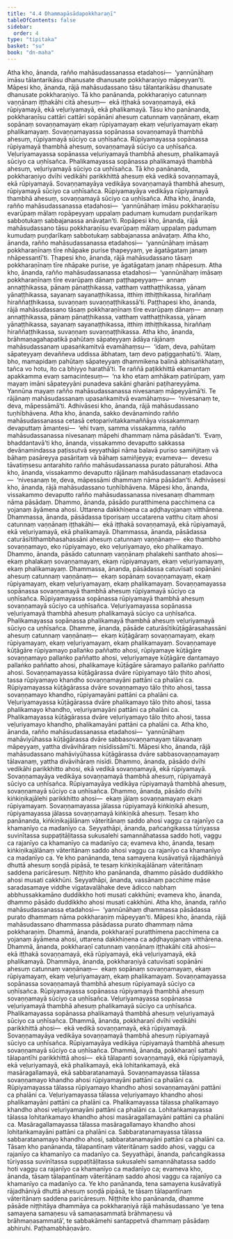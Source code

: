 ```yaml
---
title: "4.4 Dhammapāsādapokkharaṇī"
tableOfContents: false
sidebar:
  order: 4
type: "tipitaka"
basket: "su"
book: "dn-maha"
---
```



<DynamicBreadcrumb />

<Division number="253" book="dn-maha">

<Paragraph number="555" book="dn-maha">
Atha kho, ānanda, rañño mahāsudassanassa etadahosi—  ‘yannūnāhaṃ imāsu tālantarikāsu dhanusate dhanusate pokkharaṇiyo māpeyyan’ti.
</Paragraph>

<Paragraph number="556" book="dn-maha">
Māpesi kho, ānanda, rājā mahāsudassano tāsu tālantarikāsu dhanusate dhanusate pokkharaṇiyo. Tā kho panānanda, pokkharaṇiyo catunnaṃ vaṇṇānaṃ iṭṭhakāhi citā ahesuṃ—  ekā iṭṭhakā sovaṇṇamayā, ekā rūpiyamayā, ekā veḷuriyamayā, ekā phalikamayā.
</Paragraph>

<Paragraph number="557" book="dn-maha">
Tāsu kho panānanda, pokkharaṇīsu cattāri cattāri sopānāni ahesuṃ catunnaṃ vaṇṇānaṃ, ekaṃ sopānaṃ sovaṇṇamayaṃ ekaṃ rūpiyamayaṃ ekaṃ veḷuriyamayaṃ ekaṃ phalikamayaṃ. Sovaṇṇamayassa sopānassa sovaṇṇamayā thambhā ahesuṃ, rūpiyamayā sūciyo ca uṇhīsañca. Rūpiyamayassa sopānassa rūpiyamayā thambhā ahesuṃ, sovaṇṇamayā sūciyo ca uṇhīsañca. Veḷuriyamayassa sopānassa veḷuriyamayā thambhā ahesuṃ, phalikamayā sūciyo ca uṇhīsañca. Phalikamayassa sopānassa phalikamayā thambhā ahesuṃ, veḷuriyamayā sūciyo ca uṇhīsañca. Tā kho panānanda, pokkharaṇiyo dvīhi vedikāhi parikkhittā ahesuṃ ekā vedikā sovaṇṇamayā, ekā rūpiyamayā. Sovaṇṇamayāya vedikāya sovaṇṇamayā thambhā ahesuṃ, rūpiyamayā sūciyo ca uṇhīsañca. Rūpiyamayāya vedikāya rūpiyamayā thambhā ahesuṃ, sovaṇṇamayā sūciyo ca uṇhīsañca.
</Paragraph>

<Paragraph number="558" book="dn-maha">
Atha kho, ānanda, rañño mahāsudassanassa etadahosi—  ‘yannūnāhaṃ imāsu pokkharaṇīsu evarūpaṃ mālaṃ ropāpeyyaṃ uppalaṃ padumaṃ kumudaṃ puṇḍarīkaṃ sabbotukaṃ sabbajanassa anāvaṭan’ti. Ropāpesi kho, ānanda, rājā mahāsudassano tāsu pokkharaṇīsu evarūpaṃ mālaṃ uppalaṃ padumaṃ kumudaṃ puṇḍarīkaṃ sabbotukaṃ sabbajanassa anāvaṭaṃ.
</Paragraph>

</Division>
<Division number="254" book="dn-maha">

<Paragraph number="559" book="dn-maha">
Atha kho, ānanda, rañño mahāsudassanassa etadahosi—  ‘yannūnāhaṃ imāsaṃ pokkharaṇīnaṃ tīre nhāpake purise ṭhapeyyaṃ, ye āgatāgataṃ janaṃ nhāpessantī’ti. Ṭhapesi kho, ānanda, rājā mahāsudassano tāsaṃ pokkharaṇīnaṃ tīre nhāpake purise, ye āgatāgataṃ janaṃ nhāpesuṃ.
</Paragraph>

<Paragraph number="560" book="dn-maha">
Atha kho, ānanda, rañño mahāsudassanassa etadahosi—  ‘yannūnāhaṃ imāsaṃ pokkharaṇīnaṃ tīre evarūpaṃ dānaṃ paṭṭhapeyyaṃ—  annaṃ annaṭṭhikassa, pānaṃ pānaṭṭhikassa, vatthaṃ vatthaṭṭhikassa, yānaṃ yānaṭṭhikassa, sayanaṃ sayanaṭṭhikassa, itthiṃ itthiṭṭhikassa, hiraññaṃ hiraññaṭṭhikassa, suvaṇṇaṃ suvaṇṇaṭṭhikassā’ti. Paṭṭhapesi kho, ānanda, rājā mahāsudassano tāsaṃ pokkharaṇīnaṃ tīre evarūpaṃ dānaṃ—  annaṃ annaṭṭhikassa, pānaṃ pānaṭṭhikassa, vatthaṃ vatthaṭṭhikassa, yānaṃ yānaṭṭhikassa, sayanaṃ sayanaṭṭhikassa, itthiṃ itthiṭṭhikassa, hiraññaṃ hiraññaṭṭhikassa, suvaṇṇaṃ suvaṇṇaṭṭhikassa.
</Paragraph>

</Division>
<Division number="255" book="dn-maha">

<Paragraph number="561" book="dn-maha">
Atha kho, ānanda, brāhmaṇagahapatikā pahūtaṃ sāpateyyaṃ ādāya rājānaṃ mahāsudassanaṃ upasaṅkamitvā evamāhaṃsu—  ‘idaṃ, deva, pahūtaṃ sāpateyyaṃ devaññeva uddissa ābhataṃ, taṃ devo paṭiggaṇhatū’ti. ‘Alaṃ, bho, mamapidaṃ pahūtaṃ sāpateyyaṃ dhammikena balinā abhisaṅkhataṃ, tañca vo hotu, ito ca bhiyyo harathā’ti. Te raññā paṭikkhittā ekamantaṃ apakkamma evaṃ samacintesuṃ—  ‘na kho etaṃ amhākaṃ patirūpaṃ, yaṃ mayaṃ imāni sāpateyyāni punadeva sakāni gharāni paṭihareyyāma. Yannūna mayaṃ rañño mahāsudassanassa nivesanaṃ māpeyyāmā’ti. Te rājānaṃ mahāsudassanaṃ upasaṅkamitvā evamāhaṃsu—  ‘nivesanaṃ te, deva, māpessāmā’ti. Adhivāsesi kho, ānanda, rājā mahāsudassano tuṇhībhāvena.
</Paragraph>

</Division>
<Division number="256" book="dn-maha">

<Paragraph number="562" book="dn-maha">
Atha kho, ānanda, sakko devānamindo rañño mahāsudassanassa cetasā cetoparivitakkamaññāya vissakammaṃ devaputtaṃ āmantesi—  ‘ehi tvaṃ, samma vissakamma, rañño mahāsudassanassa nivesanaṃ māpehi dhammaṃ nāma pāsādan’ti. ‘Evaṃ, bhaddantavā’ti kho, ānanda, vissakammo devaputto sakkassa devānamindassa paṭissutvā seyyathāpi nāma balavā puriso samiñjitaṃ vā bāhaṃ pasāreyya pasāritaṃ vā bāhaṃ samiñjeyya; evameva—  devesu tāvatiṃsesu antarahito rañño mahāsudassanassa purato pāturahosi. Atha kho, ānanda, vissakammo devaputto rājānaṃ mahāsudassanaṃ etadavoca—  ‘nivesanaṃ te, deva, māpessāmi dhammaṃ nāma pāsādan’ti. Adhivāsesi kho, ānanda, rājā mahāsudassano tuṇhībhāvena.
</Paragraph>

<Paragraph number="563" book="dn-maha">
Māpesi kho, ānanda, vissakammo devaputto rañño mahāsudassanassa nivesanaṃ dhammaṃ nāma pāsādaṃ. Dhammo, ānanda, pāsādo puratthimena pacchimena ca yojanaṃ āyāmena ahosi. Uttarena dakkhiṇena ca aḍḍhayojanaṃ vitthārena. Dhammassa, ānanda, pāsādassa tiporisaṃ uccatarena vatthu citaṃ ahosi catunnaṃ vaṇṇānaṃ iṭṭhakāhi—  ekā iṭṭhakā sovaṇṇamayā, ekā rūpiyamayā, ekā veḷuriyamayā, ekā phalikamayā.
</Paragraph>

<Paragraph number="564" book="dn-maha">
Dhammassa, ānanda, pāsādassa caturāsītithambhasahassāni ahesuṃ catunnaṃ vaṇṇānaṃ—  eko thambho sovaṇṇamayo, eko rūpiyamayo, eko veḷuriyamayo, eko phalikamayo. Dhammo, ānanda, pāsādo catunnaṃ vaṇṇānaṃ phalakehi santhato ahosi—  ekaṃ phalakaṃ sovaṇṇamayaṃ, ekaṃ rūpiyamayaṃ, ekaṃ veḷuriyamayaṃ, ekaṃ phalikamayaṃ.
</Paragraph>

<Paragraph number="565" book="dn-maha">
Dhammassa, ānanda, pāsādassa catuvīsati sopānāni ahesuṃ catunnaṃ vaṇṇānaṃ—  ekaṃ sopānaṃ sovaṇṇamayaṃ, ekaṃ rūpiyamayaṃ, ekaṃ veḷuriyamayaṃ, ekaṃ phalikamayaṃ. Sovaṇṇamayassa sopānassa sovaṇṇamayā thambhā ahesuṃ rūpiyamayā sūciyo ca uṇhīsañca. Rūpiyamayassa sopānassa rūpiyamayā thambhā ahesuṃ sovaṇṇamayā sūciyo ca uṇhīsañca. Veḷuriyamayassa sopānassa veḷuriyamayā thambhā ahesuṃ phalikamayā sūciyo ca uṇhīsañca. Phalikamayassa sopānassa phalikamayā thambhā ahesuṃ veḷuriyamayā sūciyo ca uṇhīsañca.
</Paragraph>

<Paragraph number="566" book="dn-maha">
Dhamme, ānanda, pāsāde caturāsītikūṭāgārasahassāni ahesuṃ catunnaṃ vaṇṇānaṃ—  ekaṃ kūṭāgāraṃ sovaṇṇamayaṃ, ekaṃ rūpiyamayaṃ, ekaṃ veḷuriyamayaṃ, ekaṃ phalikamayaṃ. Sovaṇṇamaye kūṭāgāre rūpiyamayo pallaṅko paññatto ahosi, rūpiyamaye kūṭāgāre sovaṇṇamayo pallaṅko paññatto ahosi, veḷuriyamaye kūṭāgāre dantamayo pallaṅko paññatto ahosi, phalikamaye kūṭāgāre sāramayo pallaṅko paññatto ahosi. Sovaṇṇamayassa kūṭāgārassa dvāre rūpiyamayo tālo ṭhito ahosi, tassa rūpiyamayo khandho sovaṇṇamayāni pattāni ca phalāni ca. Rūpiyamayassa kūṭāgārassa dvāre sovaṇṇamayo tālo ṭhito ahosi, tassa sovaṇṇamayo khandho, rūpiyamayāni pattāni ca phalāni ca. Veḷuriyamayassa kūṭāgārassa dvāre phalikamayo tālo ṭhito ahosi, tassa phalikamayo khandho, veḷuriyamayāni pattāni ca phalāni ca. Phalikamayassa kūṭāgārassa dvāre veḷuriyamayo tālo ṭhito ahosi, tassa veḷuriyamayo khandho, phalikamayāni pattāni ca phalāni ca.
</Paragraph>

</Division>
<Division number="257" book="dn-maha">

<Paragraph number="567" book="dn-maha">
Atha kho, ānanda, rañño mahāsudassanassa etadahosi—  ‘yannūnāhaṃ mahāviyūhassa kūṭāgārassa dvāre sabbasovaṇṇamayaṃ tālavanaṃ māpeyyaṃ, yattha divāvihāraṃ nisīdissāmī’ti. Māpesi kho, ānanda, rājā mahāsudassano mahāviyūhassa kūṭāgārassa dvāre sabbasovaṇṇamayaṃ tālavanaṃ, yattha divāvihāraṃ nisīdi. Dhammo, ānanda, pāsādo dvīhi vedikāhi parikkhitto ahosi, ekā vedikā sovaṇṇamayā, ekā rūpiyamayā. Sovaṇṇamayāya vedikāya sovaṇṇamayā thambhā ahesuṃ, rūpiyamayā sūciyo ca uṇhīsañca. Rūpiyamayāya vedikāya rūpiyamayā thambhā ahesuṃ, sovaṇṇamayā sūciyo ca uṇhīsañca.
</Paragraph>

</Division>
<Division number="258" book="dn-maha">

<Paragraph number="568" book="dn-maha">
Dhammo, ānanda, pāsādo dvīhi kiṅkiṇikajālehi parikkhitto ahosi—  ekaṃ jālaṃ sovaṇṇamayaṃ ekaṃ rūpiyamayaṃ. Sovaṇṇamayassa jālassa rūpiyamayā kiṅkiṇikā ahesuṃ, rūpiyamayassa jālassa sovaṇṇamayā kiṅkiṇikā ahesuṃ. Tesaṃ kho panānanda, kiṅkiṇikajālānaṃ vāteritānaṃ saddo ahosi vaggu ca rajanīyo ca khamanīyo ca madanīyo ca. Seyyathāpi, ānanda, pañcaṅgikassa tūriyassa suvinītassa suppaṭitāḷitassa sukusalehi samannāhatassa saddo hoti, vaggu ca rajanīyo ca khamanīyo ca madanīyo ca; evameva kho, ānanda, tesaṃ kiṅkiṇikajālānaṃ vāteritānaṃ saddo ahosi vaggu ca rajanīyo ca khamanīyo ca madanīyo ca. Ye kho panānanda, tena samayena kusāvatiyā rājadhāniyā dhuttā ahesuṃ soṇḍā pipāsā, te tesaṃ kiṅkiṇikajālānaṃ vāteritānaṃ saddena paricāresuṃ. Niṭṭhito kho panānanda, dhammo pāsādo duddikkho ahosi musati cakkhūni. Seyyathāpi, ānanda, vassānaṃ pacchime māse saradasamaye viddhe vigatavalāhake deve ādicco nabhaṃ abbhussakkamāno duddikkho hoti musati cakkhūni; evameva kho, ānanda, dhammo pāsādo duddikkho ahosi musati cakkhūni.
</Paragraph>

</Division>
<Division number="259" book="dn-maha">

<Paragraph number="569" book="dn-maha">
Atha kho, ānanda, rañño mahāsudassanassa etadahosi—  ‘yannūnāhaṃ dhammassa pāsādassa purato dhammaṃ nāma pokkharaṇiṃ māpeyyan’ti. Māpesi kho, ānanda, rājā mahāsudassano dhammassa pāsādassa purato dhammaṃ nāma pokkharaṇiṃ. Dhammā, ānanda, pokkharaṇī puratthimena pacchimena ca yojanaṃ āyāmena ahosi, uttarena dakkhiṇena ca aḍḍhayojanaṃ vitthārena. Dhammā, ānanda, pokkharaṇī catunnaṃ vaṇṇānaṃ iṭṭhakāhi citā ahosi—  ekā iṭṭhakā sovaṇṇamayā, ekā rūpiyamayā, ekā veḷuriyamayā, ekā phalikamayā.
</Paragraph>

<Paragraph number="570" book="dn-maha">
Dhammāya, ānanda, pokkharaṇiyā catuvīsati sopānāni ahesuṃ catunnaṃ vaṇṇānaṃ—  ekaṃ sopānaṃ sovaṇṇamayaṃ, ekaṃ rūpiyamayaṃ, ekaṃ veḷuriyamayaṃ, ekaṃ phalikamayaṃ. Sovaṇṇamayassa sopānassa sovaṇṇamayā thambhā ahesuṃ rūpiyamayā sūciyo ca uṇhīsañca. Rūpiyamayassa sopānassa rūpiyamayā thambhā ahesuṃ sovaṇṇamayā sūciyo ca uṇhīsañca. Veḷuriyamayassa sopānassa veḷuriyamayā thambhā ahesuṃ phalikamayā sūciyo ca uṇhīsañca. Phalikamayassa sopānassa phalikamayā thambhā ahesuṃ veḷuriyamayā sūciyo ca uṇhīsañca.
</Paragraph>

<Paragraph number="571" book="dn-maha">
Dhammā, ānanda, pokkharaṇī dvīhi vedikāhi parikkhittā ahosi—  ekā vedikā sovaṇṇamayā, ekā rūpiyamayā. Sovaṇṇamayāya vedikāya sovaṇṇamayā thambhā ahesuṃ rūpiyamayā sūciyo ca uṇhīsañca. Rūpiyamayāya vedikāya rūpiyamayā thambhā ahesuṃ sovaṇṇamayā sūciyo ca uṇhīsañca.
</Paragraph>

<Paragraph number="572" book="dn-maha">
Dhammā, ānanda, pokkharaṇī sattahi tālapantīhi parikkhittā ahosi—  ekā tālapanti sovaṇṇamayā, ekā rūpiyamayā, ekā veḷuriyamayā, ekā phalikamayā, ekā lohitaṅkamayā, ekā masāragallamayā, ekā sabbaratanamayā. Sovaṇṇamayassa tālassa sovaṇṇamayo khandho ahosi rūpiyamayāni pattāni ca phalāni ca. Rūpiyamayassa tālassa rūpiyamayo khandho ahosi sovaṇṇamayāni pattāni ca phalāni ca. Veḷuriyamayassa tālassa veḷuriyamayo khandho ahosi phalikamayāni pattāni ca phalāni ca. Phalikamayassa tālassa phalikamayo khandho ahosi veḷuriyamayāni pattāni ca phalāni ca. Lohitaṅkamayassa tālassa lohitaṅkamayo khandho ahosi masāragallamayāni pattāni ca phalāni ca. Masāragallamayassa tālassa masāragallamayo khandho ahosi lohitaṅkamayāni pattāni ca phalāni ca. Sabbaratanamayassa tālassa sabbaratanamayo khandho ahosi, sabbaratanamayāni pattāni ca phalāni ca. Tāsaṃ kho panānanda, tālapantīnaṃ vāteritānaṃ saddo ahosi, vaggu ca rajanīyo ca khamanīyo ca madanīyo ca. Seyyathāpi, ānanda, pañcaṅgikassa tūriyassa suvinītassa suppaṭitāḷitassa sukusalehi samannāhatassa saddo hoti vaggu ca rajanīyo ca khamanīyo ca madanīyo ca; evameva kho, ānanda, tāsaṃ tālapantīnaṃ vāteritānaṃ saddo ahosi vaggu ca rajanīyo ca khamanīyo ca madanīyo ca. Ye kho panānanda, tena samayena kusāvatiyā rājadhāniyā dhuttā ahesuṃ soṇḍā pipāsā, te tāsaṃ tālapantīnaṃ vāteritānaṃ saddena paricāresuṃ.
</Paragraph>

<Paragraph number="573" book="dn-maha">
Niṭṭhite kho panānanda, dhamme pāsāde niṭṭhitāya dhammāya ca pokkharaṇiyā rājā mahāsudassano ‘ye tena samayena samaṇesu vā samaṇasammatā brāhmaṇesu vā brāhmaṇasammatā’, te sabbakāmehi santappetvā dhammaṃ pāsādaṃ abhiruhi.

</Paragraph>
</Division>

<Paragraph number="574" type="center" book="dn-maha">
Paṭhamabhāṇavāro.
</Paragraph>